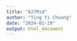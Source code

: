 ```yaml
---
title: "627Mid"
author: "Ting Yi Chuang"
date: "2024-02-29"
output: html_document
---
```


```r

```

